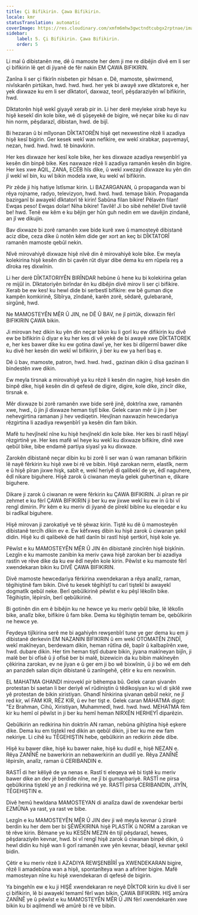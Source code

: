 ```yaml
---
title: Çi Bifikirin. Çawa Bifikirin.
locale: kmr
statusTranslation: automatic
coverImage: https://res.cloudinary.com/xmfm6mhw3gwctndtcubgx2rptnae/image/upload/v1740337243/small_cover_educacion_fundamental_a051170f1c.webp
sidebar:
    label: 5. Çi Bifikirin. Çawa Bifikirin.
    order: 5
---
```

Li mal û dibistanên me, dê û mamoste her dem ji me re dibêjin divê em li ser çi bifikirin lê qet di jiyanê de fêr nakin EM ÇAWA BIFIKIRIN.

Zanîna li ser çi fikirîn nisbeten pir hêsan e. Dê, mamoste, şêwirmend, nivîskarên pirtûkan, hwd. hwd. hwd. her yek bi awayê xwe dîktatorek e, her yek dixwaze ku em li ser dîktatorî, daxwaz, teorî, pêşdaraziyên wî bifikirin, hwd.

Dîktatorên hişê wekî giyayê xerab pir in. Li her derê meyleke xirab heye ku hişê kesekî din kole bike, wê di şûşeyekê de bigire, wê neçar bike ku di nav hin norm, pêşdarazî, dibistan, hwd. de bijî.

Bi hezaran û bi mîlyonan DÎKTATORÊN hişê qet nexwestine rêzê li azadiya hişê kesî bigirin. Ger kesek wekî wan nefikire, ew wekî xirabkar, paşvemayî, nezan, hwd. hwd. hwd. tê binavkirin.

Her kes dixwaze her kesî kole bike, her kes dixwaze azadiya rewşenbîrî ya kesên din binpê bike. Kes naxwaze rêzê li azadiya ramanên kesên din bigire. Her kes xwe AQIL, ZANA, ECÊB hîs dike, û wekî xwezayî dixwaze ku yên din jî wekî wî bin, ku wî bikin modela xwe, ku wekî wî bifikirin.

Pir zêde ji hiş hatiye îstîsmar kirin. Li BAZARGANAN, û propaganda wan bi rêya rojname, radyo, televizyon, hwd. hwd. hwd. temaşe bikin. Propaganda bazirganî bi awayekî dîktatorî tê kirin! Sabûna filan bikire! Pêlavên filan! Ewqas peso! Ewqas dolar! Niha bikire! Tavilê! Ji bo sibê nehêle! Divê tavilê be! hwd. Tenê ew kêm e ku bêjin ger hûn guh nedin em we davêjin zindanê, an jî we dikujin.

Bav dixwaze bi zorê ramanên xwe bide kurê xwe û mamosteyê dibistanê aciz dibe, ceza dike û notên kêm dide ger xort an keç bi DÎKTATORÎ ramanên mamoste qebûl nekin.

Nîvê mirovahiyê dixwaze hişê nîvê din ê mirovahiyê kole bike. Ew meyla kolekirina hişê kesên din bi çavên rût diyar dibe dema ku em rûpela reş a dîroka reş dixwînin.

Li her derê DÎKTATORIYÊN BIRÎNDAR hebûne û hene ku bi kolekirina gelan re mijûl in. Dîktatoriyên birîndar ên ku dibêjin divê mirov li ser çi bifikire. Xerab be ew kes! ku hewl dide bi serbestî bifikire: ew bê guman diçe kampên komkirinê, Sîbîrya, zîndanê, karên zorê, sêdarê, gulebaranê, sirgûnê, hwd.

Ne MAMOSTEYÊN MÊR Û JIN, ne DÊ Û BAV, ne jî pirtûk, dixwazin fêrî BIFIKIRIN ÇAWA bikin.

Ji mirovan hez dikin ku yên din neçar bikin ku li gorî ku ew difikirin ku divê ew be bifikirin û diyar e ku her kes di vê yekê de bi awayê xwe DÎKTATOREK e, her kes bawer dike ku ew gotina dawî ye, her kes bi dilgermî bawer dike ku divê her kesên din wekî wî bifikirin, ji ber ku ew ya herî baş e.

Dê û bav, mamoste, patron, hwd. hwd. hwd., gazinan dikin û dîsa gazinan li bindestên xwe dikin.

Ew meyla tirsnak a mirovahiyê ya ku rêzê li kesên din nagire, hişê kesên din binpê dike, hişê kesên din di qefesê de digire, digire, kole dike, zincîr dike, tirsnak e.

Mêr dixwaze bi zorê ramanên xwe bide serê jinê, doktrîna xwe, ramanên xwe, hwd., û jin jî dixwaze heman tiştî bike. Gelek caran mêr û jin ji ber nehevgirtina ramanan ji hev vediqetin. Hevjînan naxwazin hewcedariya rêzgirtina li azadiya rewşenbîrî ya kesên din fam bikin.

Mafê tu hevjînekî nîne ku hişê hevjînekî din kole bike. Her kes bi rastî hêjayî rêzgirtinê ye. Her kes mafê wî heye ku wekî ku dixwaze bifikire, dînê xwe qebûl bike, bibe endamê partiya siyasî ya ku dixwaze.

Zarokên dibistanê neçar dibin ku bi zorê li ser wan û wan ramanan bifikirin lê nayê fêrkirin ku hişê xwe bi rê ve bibin. Hişê zarokan nerm, elastîk, nerm e û hişê pîran jixwe hişk, sabît e, wekî heriyê di qalibekî de ye, êdî naguhere, êdî nikare biguhere. Hişê zarok û ciwanan meyla gelek guhertinan e, dikare biguhere.

Dikare ji zarok û ciwanan re were fêrkirin ku ÇAWA BIFIKIRIN. Ji pîran re pir zehmet e ku fêrî ÇAWA BIFIKIRIN ji ber ku ew jixwe wekî ku ew in û bi vî rengî dimirin. Pir kêm e ku meriv di jiyanê de pîrekî bibîne ku eleqedar e ku bi radîkal biguhere.

Hişê mirovan ji zarokatiyê ve tê şêwaz kirin. Tiştê ku dê û mamosteyên dibistanê tercîh dikin ev e. Ew kêfxweş dibin ku hişê zarok û ciwanan şekil didin. Hişê ku di qalibekê de hatî danîn bi rastî hişê şertkirî, hişê kole ye.

Pêwîst e ku MAMOSTEYÊN MÊR Û JIN ên dibistanê zincîrên hişê bişkînin. Lezgîn e ku mamoste zanibin ka meriv çawa hişê zarokan ber bi azadiya rastîn ve rêve dike da ku ew êdî neyên kole kirin. Pêwîst e ku mamoste fêrî xwendekaran bikin ku DIVÊ ÇAWA BIFIKIRIN.

Divê mamoste hewcedariya fêrkirina xwendekaran a rêya analîz, raman, têgihiştinê fam bikin. Divê tu kesek têgihîştî tu carî tiştekî bi awayekî dogmatîk qebûl neke. Berî qebûlkirinê pêwîst e ku pêşî lêkolîn bike. Têgihiştin, lêpirsîn, berî qebûlkirinê.

Bi gotinên din em ê bibêjin ku ne hewce ye ku meriv qebûl bike, lê lêkolîn bike, analîz bike, bifikire û fam bike. Dema ku têgihiştin temam be, qebûlkirin ne hewce ye.

Feydeya tijîkirina serê me bi agahiyên rewşenbîrî tune ye ger dema ku em ji dibistanê derkevin EM NAZANIN BIFIKIRIN û em wekî OTOMATÊN ZINDÎ, wekî makîneyan, berdewam dikin, heman rûtîna dê, bapîr û kalbapîrên xwe, hwd. dubare dikin. Her tim heman tiştî dubare bikin, jiyana makîneyan bijîn, ji malê ber bi ofîsê û ji ofîsê ber bi malê, bizewicin da ku bibin makîneyên çêkirina zarokan, ev ne jiyan e û ger em ji bo wê bixwînin, û ji bo wê em deh an panzdeh salan diçin dibistanê û zanîngehê, çêtir e ku em nexwînin.

EL MAHATMA GHANDI mirovekî pir bêhempa bû. Gelek caran şivanên protestan bi saetan li ber deriyê wî rûdiniştin û têdikoşiyan ku wî di şiklê xwe yê protestan de bikin xiristiyan. Ghandî hînkirina şivanan qebûl nekir, ne jî red kir, wî FAM KIR, RÊZ KIR, û ev her tişt e. Gelek caran MAHATMA digot: "Ez Brahman, Cihû, Xiristiyan, Muhammedî, hwd. hwd. hwd. MEHATMA fêm kir ku hemî ol pêwîst in ji ber ku hemî heman NIRXÊN HERHEYÎ diparêzin.

Qebûlkirin an redkirina hin doktrîn AN raman, nebûna gihîştina hişê eşkere dike. Dema ku em tiştekî red dikin an qebûl dikin, ji ber ku me ew fam nekiriye. Li cihê ku TÊGEHIŞTIN hebe, qebûlkirin an redkirin zêde dibe.

Hişê ku bawer dike, hişê ku bawer nake, hişê ku dudil e, hişê NEZAN e. Rêya ZANÎNÊ ne bawerkirin an nebawerkirin an dudilî ye. Rêya ZANÎNÊ lêpirsîn, analîz, raman û CERIBANDIN e.

RASTÎ di her kêliyê de ya nenas e. Rastî ti eleqeya wê bi tiştê ku meriv bawer dike an dev jê berdide nîne, ne jî bi gumanbariyê. RASTÎ ne pirsa qebûlkirina tiştekî ye an jî redkirina wê ye. RASTÎ pirsa CERIBANDIN, JIYÎN, TÊGEHIŞTIN e.

Divê hemû hewldana MAMOSTEYAN di analîza dawî de xwendekar berbi EZMÛNA ya rast, ya rast ve bibe.

Lezgîn e ku MAMOSTEYÊN MÊR Û JIN dev ji wê meyla kevnar û zirarê berdin ku her dem ber bi ŞÊWÊKIRINA hişê PLASTÎK û NORM a zarokan ve tê rêve kirin. Bêmane ye ku KESÊN MEZIN ên tijî pêşdarazî, hewes, pêşdaraziyên kevnar, hwd. bi vî rengî hişê zarok û ciwanan binpê dikin, û hewl didin ku hişê wan li gorî ramanên xwe yên kevnar, bêaqil, kevnar şekil bidin.

Çêtir e ku meriv rêzê li AZADIYA REWŞENBÎRÎ ya XWENDEKARAN bigire, rêzê li amadebûna wan a hişê, spontanîteya wan a afirîner bigire. Mafê mamosteyan nîne ku hişê xwendekaran di qefesê de bigirin.

Ya bingehîn ew e ku ji HIŞÊ xwendekaran re neyê DÎKTOR kirin ku divê li ser çi bifikirin, lê bi awayekî temamî fêrî wan bikin, ÇAWA BIFIKIRIN. HIŞ amûra ZANÎNÊ ye û pêwîst e ku MAMOSTEYÊN MÊR Û JIN fêrî xwendekarên xwe bikin ku bi aqilmendî wê amûrê bi rê ve bibin.

